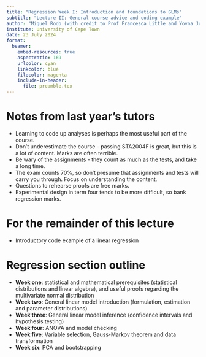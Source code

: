 ```yaml
---
title: "Regression Week I: Introduction and foundations to GLMs"
subtitle: "Lecture II: General course advice and coding example"
author: "Miguel Rodo (with credit to Prof Francesca Little and Yovna Junglee)"
institute: University of Cape Town
date: 23 July 2024
format:
  beamer:
    embed-resources: true
    aspectratio: 169
    urlcolor: cyan
    linkcolor: blue
    filecolor: magenta
    include-in-header:
      file: preamble.tex
---
```


# Notes from last year's tutors 

- Learning to code up analyses is perhaps the most useful part of the course.
- Don't underestimate the course - passing STA2004F is great, but this is a lot of content. Marks are often terrible. 
- Be wary of the assignments - they count as much as the tests, and take a long time. 
- The exam counts 70%, so don't presume that assignments and tests will carry you through. Focus on understanding the content.
- Questions to rehearse proofs are free marks. 
- Experimental design in term four tends to be more difficult, so bank regression marks.

# For the remainder of this lecture

- Introductory code example of a linear regression

# Regression section outline

- **Week one**: statistical and mathematical prerequisites (statistical distributions and linear algebra), and useful proofs regarding the multivariate normal distribution
- **Week two**: General linear model introduction (formulation, estimation and parameter distributions)
- **Week three**: General linear model inference (confidence intervals and hypothesis testing)
- **Week four**: ANOVA and model checking
- **Week five**: Variable selection, Gauss-Markov theorem and data transformation
- **Week six**: PCA and bootstrapping

